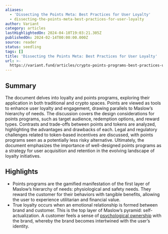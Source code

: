 ```yaml
---
aliases:
  - 'Dissecting the Points Meta: Best Practices for User Loyalty'
  - dissecting-the-points-meta-best-practices-for-user-loyalty
author: Variant
category: articles
lastHighlightedOn: 2024-04-10T19:03:21.305Z
publishedOn: 2024-02-14T00:00:00.000Z
source: reader
status: seedling
tags: []
title: 'Dissecting the Points Meta: Best Practices for User Loyalty'
url: >-
  https://variant.fund/articles/crypto-points-programs-best-practices-user-loyalty/?utm_source=substack&utm_medium=email
---
```

## Summary

The document delves into loyalty and points programs, exploring their application in both traditional and crypto spaces. Points are viewed as tools to enhance user loyalty and engagement, drawing parallels to Maslow’s hierarchy of needs. The discussion covers the design considerations for points programs, such as target audience, redemption options, and reward types. Contrasts and trade-offs between points and tokens are analyzed, highlighting the advantages and drawbacks of each. Legal and regulatory challenges related to token-based incentives are discussed, with points programs seen as a potentially less risky alternative. Ultimately, the document emphasizes the importance of well-designed points programs as a strategy for user acquisition and retention in the evolving landscape of loyalty initiatives.

## Highlights

- Points programs are the gamified manifestation of the first layer of Maslow’s hierarchy of needs: physiological and safety needs. They reward the customer for their behaviors with tangible benefits, allowing the user to experience utilitarian and financial value.
- True loyalty occurs when an emotional relationship is formed between brand and customer. This is the top layer of Maslow’s pyramid: self-actualization. A customer feels a sense of [psychological ownership](https://www.lisnewsletter.com/p/building-psychological-attachment) with the brand, whereby the brand becomes intertwined with the user’s identity.
